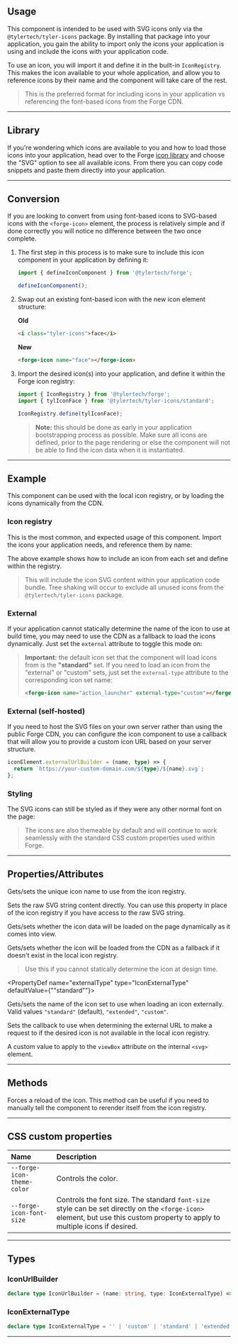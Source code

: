
<PageSection>

## Usage

This component is intended to be used with SVG icons only via the `@tylertech/tyler-icons` package. By installing that package into your application,
you gain the ability to import only the icons your application is using and include the icons with your application code.

To use an icon, you will import it and define it in the built-in `IconRegistry`. This makes the icon available to your whole application, and
allow you to reference icons by their name and the component will take care of the rest.

> This is the preferred format for including icons in your application vs referencing the font-based icons from the Forge CDN.

</PageSection>

---

<PageSection>

## Library

If you're wondering which icons are available to you and how to load those icons into your application, head over to the
Forge [icon library](https://forge.tylertech.com/core-components/iconography/library) and choose the "SVG" option to see
all available icons. From there you can copy code snippets and paste them directly into your application.

</PageSection>

---

<PageSection>

## Conversion

If you are looking to convert from using font-based icons to SVG-based icons with the `<forge-icon>` element, the process is relatively simple and if done
correctly you will notice no difference between the two once complete.

1. The first step in this process is to make sure to include this icon component in your application by defining it:

   ```ts
   import { defineIconComponent } from '@tylertech/forge';

   defineIconComponent();
   ```

2. Swap out an existing font-based icon with the new icon element structure:

   **Old**

   ```html
   <i class="tyler-icons">face</i>
   ```

   **New**

   ```html
   <forge-icon name="face"></forge-icon>
   ```

3. Import the desired icon(s) into your application, and define it within the Forge icon registry:

   ```ts
   import { IconRegistry } from '@tylertech/forge';
   import { tylIconFace } from '@tylertech/tyler-icons/standard';

   IconRegistry.define(tylIconFace);
   ```

   > **Note:** this should be done as early in your application bootstrapping process as possible. Make sure all icons are defined, prior to the page rendering or else the
   > component will not be able to find the icon data when it is instantiated.

</PageSection>

---

<PageSection>

## Example

This component can be used with the local icon registry, or by loading the icons dynamically from the CDN.

### Icon registry

This is the most common, and expected usage of this component. Import the icons your application needs, and reference them by name:

<LiveDemo 
layout="column" 
codeHtml={IconRegistryCodeHtml()} 
codeTs={IconRegistryCodeTs()}>
   <RegistryDemo/>
</LiveDemo>

The above example shows how to include an icon from each set and define within the registry.

> This will include the icon SVG content within your application code bundle. Tree shaking will occur to exclude all unused icons from the `@tylertech/tyler-icons` package.

### External

If your application cannot statically determine the name of the icon to use at build time, you may need to use the CDN as a fallback to load the icons dynamically. Just
set the `external` attribute to toggle this mode on:

<LiveDemo 
layout="column" 
codeHtml={IconExternalCodeHtml()}>
  <ExternalDemo/>
</LiveDemo>

> **Important:** the default icon set that the component will load icons from is the **"standard"** set. If you need to load an icon from the "external" or "custom" sets,
> just set the `external-type` attribute to the corresponding icon set name:
>
> ```html
> <forge-icon name="action_launcher" external-type="custom"></forge-icon>
> ```

### External (self-hosted)

If you need to host the SVG files on your own server rather than using the public Forge CDN, you can configure the icon component to use a callback that will
allow you to provide a custom icon URL based on your server structure.

```ts
iconElement.externalUrlBuilder = (name, type) => {
  return `https://your-custom-domain.com/${type}/${name}.svg`;
};
```

### Styling

The SVG icons can still be styled as if they were any other normal font on the page:

<LiveDemo 
layout="column" 
codeHtml={IconStylesCodeHtml()} 
codeScss={IconStylesCodeScss()} 
codeTs={IconStylesCodeTs()}>
   <StylesDemo/>
</LiveDemo>


> The icons are also themeable by default and will continue to work seamlessly with the standard CSS custom properties used within Forge.

</PageSection>

---

<PageSection>

## Properties/Attributes

<PropertyDef name="name" type="string" defaultValue="undefined">

Gets/sets the unique icon name to use from the icon registry.
  
</PropertyDef>

<PropertyDef name="src" type="string" defaultValue="undefined">

Sets the raw SVG string content directly. You can use this property in place of the icon registry if you have access to the raw SVG string.
  
</PropertyDef>

<PropertyDef name="lazy" type="boolean" defaultValue="false">

Gets/sets whether the icon data will be loaded on the page dynamically as it comes into view.
  
</PropertyDef>

<PropertyDef name="external" type="boolean" defaultValue="false">

Gets/sets whether the icon will be loaded from the CDN as a fallback if it doesn't exist in the local icon registry.
  
> Use this if you cannot statically determine the icon at design time.

</PropertyDef>

<PropertyDef name="externalType" type="IconExternalType" defaultValue={"\"standard\""}>

Gets/sets the name of the icon set to use when loading an icon externally. Valid values `"standard"` (default), `"extended"`, `"custom"`.
  
</PropertyDef>

<PropertyDef name="externalUrlBuilder" attr={false} type="IconUrlBuilder" defaultValue="undefined">

Sets the callback to use when determining the external URL to make a request to if the desired icon is not available in the local icon registry.
  
</PropertyDef>

<PropertyDef name="viewbox" type="IconUrlBuilder" defaultValue="undefined">

A custom value to apply to the `viewBox` attribute on the internal `<svg>` element.
  
</PropertyDef>

</PageSection>

---

<PageSection>

## Methods

<MethodDef name="layout(): void;">

Forces a reload of the icon. This method can be useful if you need to manually tell the component to rerender itself from the icon registry.

</MethodDef>

</PageSection>

---

<PageSection>

## CSS custom properties

| Name                                            | Description
| :-----------------------------------------------| :--------------------
| `--forge-icon-theme-color`                        | Controls the color.
| `--forge-icon-font-size`                          | Controls the font size. The standard `font-size` style can be set directly on the `<forge-icon>` element, but use this custom property to apply to multiple icons if desired.

</PageSection>

---

<PageSection>

## Types

### IconUrlBuilder

```ts
declare type IconUrlBuilder = (name: string, type: IconExternalType) => string;
```

### IconExternalType

```ts
declare type IconExternalType = '' | 'custom' | 'standard' | 'extended';
```

</PageSection>

---
